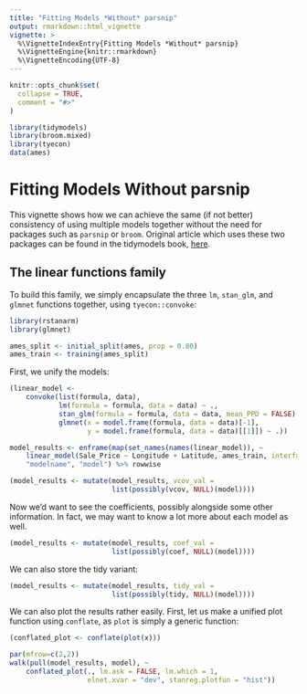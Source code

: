 ```yaml
---
title: "Fitting Models *Without* parsnip"
output: rmarkdown::html_vignette
vignette: >
  %\VignetteIndexEntry{Fitting Models *Without* parsnip}
  %\VignetteEngine{knitr::rmarkdown}
  %\VignetteEncoding{UTF-8}
---
```


```r
knitr::opts_chunk$set(
  collapse = TRUE,
  comment = "#>"
)
```

```r
library(tidymodels)
library(broom.mixed)
library(tyecon)
data(ames)
```

# Fitting Models Without parsnip

This vignette shows how we can achieve the same (if not better) consistency of using multiple models together without the need for packages such as `parsnip` or `broom`. Original article which uses these two packages can be found in the tidymodels book, [here](https://www.tmwr.org/models.html).

## The linear functions family

To build this family, we simply encapsulate the three `lm`, `stan_glm`, and `glmnet` functions together, using `tyecon::convoke`:

```r
library(rstanarm)
library(glmnet)
```

```r
ames_split <- initial_split(ames, prop = 0.80)
ames_train <- training(ames_split)
```

First, we unify the models: 

```r
(linear_model <-
    convoke(list(formula, data),
            lm(formula = formula, data = data) ~ .,
            stan_glm(formula = formula, data = data, mean_PPD = FALSE) ~ .,
            glmnet(x = model.frame(formula, data = data)[-1],
                   y = model.frame(formula, data = data)[[1]]) ~ .))
```

```r
model_results <- enframe(map(set_names(names(linear_model)), ~
    linear_model(Sale_Price ~ Longitude + Latitude, ames_train, interface = .)),
    "modelname", "model") %>% rowwise
```

```r
(model_results <- mutate(model_results, vcov_val =
                         list(possibly(vcov, NULL)(model))))
```

Now we'd want to see the coefficients, possibly alongside some other information. In fact, we may want to know a lot more about each model as well.

```r
(model_results <- mutate(model_results, coef_val =
                         list(possibly(coef, NULL)(model))))
```

We can also store the tidy variant:

```r
(model_results <- mutate(model_results, tidy_val =
                         list(possibly(tidy, NULL)(model))))
```

We can also plot the results rather easily. First, let us make a unified plot function using `conflate`, as `plot` is simply a generic function:

```r
(conflated_plot <- conflate(plot(x)))
```


```r
par(mfrow=c(2,2))
walk(pull(model_results, model), ~
    conflated_plot(., lm.ask = FALSE, lm.which = 1,
                   elnet.xvar = "dev", stanreg.plotfun = "hist"))
```

